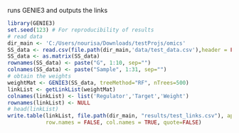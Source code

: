 runs GENIE3 and outputs the links
```{r}
library(GENIE3)
set.seed(123) # For reproducibility of results
# read data
dir_main <- 'C:/Users/nourisa/Downloads/testProjs/omics'
SS_data <- read.csv(file.path(dir_main,'data/test_data.csv'),header = FALSE)
SS_data <- as.matrix(SS_data)
rownames(SS_data) <- paste("G", 1:10, sep="")
colnames(SS_data) <- paste("Sample", 1:31, sep="")
# obtain the weights
weightMat <- GENIE3(SS_data, treeMethod="RF", nTrees=500)
linkList <- getLinkList(weightMat)
colnames(linkList) <- list('Regulator','Target','Weight')
rownames(linkList) <- NULL
# head(linkList)
write.table(linkList, file.path(dir_main, "results/test_links.csv"), append = FALSE, sep = ",", dec = ".",
            row.names = FALSE, col.names = TRUE, quote=FALSE)

```


